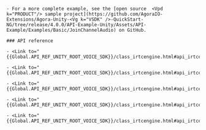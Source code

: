 <PlatformWrapper platform="unity">

    - For a more complete example, see the [open source  <Vpd k="PRODUCT"/> sample project](https://github.com/AgoraIO-Extensions/Agora-Unity-<Vg k="VSDK" />-QuickStart-NG/tree/release/4.0.0/API-Example-Unity/Assets/API-Example/Examples/Basic/JoinChannelAudio) on GitHub.

    ### API reference

    - <Link to="{{Global.API_REF_UNITY_ROOT_VOICE_SDK}}/class_irtcengine.html#api_irtcengine_joinchannel">JoinChannel</Link>

    - <Link to="{{Global.API_REF_UNITY_ROOT_VOICE_SDK}}/class_irtcengine.html#api_irtcengine_createagorartcengine">CreateAgoraRtcEngine</Link>

    - <Link to="{{Global.API_REF_UNITY_ROOT_VOICE_SDK}}/class_irtcengine.html#api_irtcengine_addhandler">InitEventHandler</Link>

    - <Link to="{{Global.API_REF_UNITY_ROOT_VOICE_SDK}}/class_irtcengine.html#api_irtcengine_setclientrole">SetClientRole</Link>

    - <Link to="{{Global.API_REF_UNITY_ROOT_VOICE_SDK}}/class_irtcengine.html#api_irtcengine_leavechannel">LeaveChannel</Link>

</PlatformWrapper>